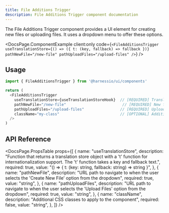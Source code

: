 ```yaml
---
title: File Additions Trigger
description: File Additions Trigger component documentation
---
```


The File Additions Trigger component provides a UI element for creating new files or uploading files. It uses a dropdown menu to offer these options.


<DocsPage.ComponentExample
  client:only
  code={`<FileAdditionsTrigger
  useTranslationStore={() => ({ t: (key, fallback) => fallback })}
  pathNewFile="/new-file"
  pathUploadFiles="/upload-files"
/>`}
/>

## Usage

```typescript jsx
import { FileAdditionsTrigger } from '@harnessio/ui/components'

return (
  <FileAdditionsTrigger
    useTranslationStore={useTranslationStoreHook}  // [REQUIRED] Translation hook
    pathNewFile="/new-file"                         // [REQUIRED] New file path
    pathUploadFiles="/upload-files"                // [REQUIRED] Upload files path
    className="my-class"                           // [OPTIONAL] Additional CSS classes
  />
)
```

## API Reference

<DocsPage.PropsTable
  props={[
    {
      name: "useTranslationStore",
      description:
        "Function that returns a translation store object with a 't' function for internationalization support. The 't' function takes a key and fallback text.",
      required: true,
      value: "() => { t: (key: string, fallback: string) => string }",
    },
    {
      name: "pathNewFile",
      description:
        "URL path to navigate to when the user selects the 'Create New File' option from the dropdown",
      required: true,
      value: "string",
    },
    {
      name: "pathUploadFiles",
      description:
        "URL path to navigate to when the user selects the 'Upload Files' option from the dropdown",
      required: true,
      value: "string",
    },
    {
      name: "className",
      description: "Additional CSS classes to apply to the component",
      required: false,
      value: "string",
    },
  ]}
/>
